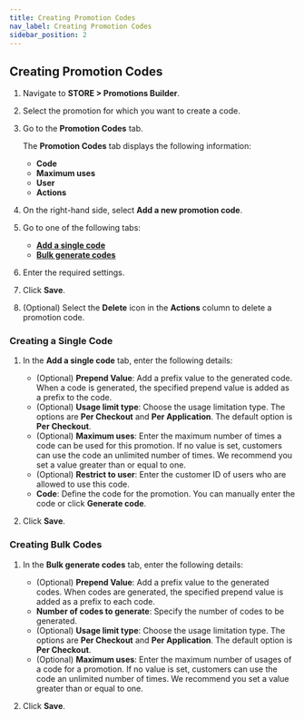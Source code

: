 ```yaml
---
title: Creating Promotion Codes
nav_label: Creating Promotion Codes
sidebar_position: 2
---
```


## Creating Promotion Codes

1. Navigate to **STORE > Promotions Builder**.
1. Select the promotion for which you want to create a code.
1. Go to the **Promotion Codes** tab. 

    The **Promotion Codes** tab displays the following information:

    - **Code**
    - **Maximum uses**
    - **User**
    - **Actions**

1. On the right-hand side, select **Add a new promotion code**.
1. Go to one of the following tabs:

    - [**Add a single code**](#creating-a-single-code)
    - [**Bulk generate codes**](#creating-bulk-codes)

1. Enter the required settings.
1. Click **Save**.
1. (Optional) Select the **Delete** icon in the **Actions** column to delete a promotion code.

### Creating a Single Code

1. In the **Add a single code** tab, enter the following details:

    - (Optional) **Prepend Value**: Add a prefix value to the generated code. When a code is generated, the specified prepend value is added as a prefix to the code.
    - (Optional) **Usage limit type**: Choose the usage limitation type. The options are **Per Checkout** and **Per Application**. The default option is **Per Checkout**.
    - (Optional) **Maximum uses**: Enter the maximum number of times a code can be used for this promotion. If no value is set, customers can use the code an unlimited number of times. We recommend you set a value greater than or equal to one.
    - (Optional) **Restrict to user**: Enter the customer ID of users who are allowed to use this code.
    - **Code**: Define the code for the promotion. You can manually enter the code or click **Generate code**.

1. Click **Save**.

### Creating Bulk Codes

1. In the **Bulk generate codes** tab, enter the following details:

    - (Optional) **Prepend Value**: Add a prefix value to the generated codes. When codes are generated, the specified prepend value is added as a prefix to each code.
    - **Number of codes to generate**: Specify the number of codes to be generated.
    - (Optional) **Usage limit type**: Choose the usage limitation type. The options are **Per Checkout** and **Per Application**. The default option is **Per Checkout**.
    - (Optional) **Maximum uses**: Enter the maximum number of usages of a code for a promotion. If no value is set, customers can use the code an unlimited number of times. We recommend you set a value greater than or equal to one.
1. Click **Save**.


